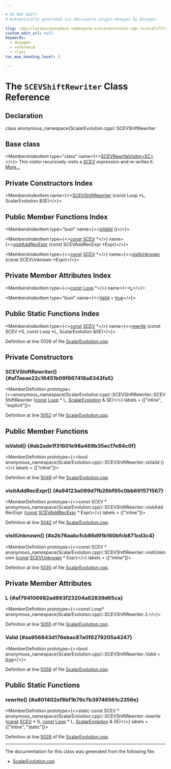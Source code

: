 ```yaml
---

# DO NOT EDIT!
# Automatically generated via docusaurus-plugin-doxygen by Doxygen.

slug: /api/classes/anonymous-namespace-scalarevolution-cpp-/scevshiftrewriter
custom_edit_url: null
keywords:
  - doxygen
  - reference
  - class
toc_max_heading_level: 3

---
```





# The `SCEVShiftRewriter` Class Reference

<DoxygenPage pluginConfig={pluginConfig}>



## Declaration

<CodeBlock>class anonymous_namespace{ScalarEvolution.cpp}::SCEVShiftRewriter</CodeBlock>

## Base class

<MembersIndex>

<MembersIndexItem
  type="class"
  name={<><a href="/docs/api/classes/llvm/scevrewritevisitor">SCEVRewriteVisitor&lt;SC&gt;</a></>}>
This visitor recursively visits a <a href="/docs/api/classes/llvm/scev">SCEV</a> expression and re-writes it. <a href="/docs/api/classes/llvm/scevrewritevisitor/#details">More...</a>
</MembersIndexItem>

</MembersIndex>

## Private Constructors Index

<MembersIndex>

<MembersIndexItem
  name={<><a href="#af7aeae22c16451b09f667418a8343fa5">SCEVShiftRewriter</a> (const Loop &#42;L, ScalarEvolution &amp;SE)</>}>
</MembersIndexItem>

</MembersIndex>

## Public Member Functions Index

<MembersIndex>

<MembersIndexItem
  type="bool"
  name={<><a href="#ab2ade1f31601e98a469b35ec17e84c0f">isValid</a> ()</>}>
</MembersIndexItem>

<MembersIndexItem
  type={<><a href="/docs/api/files/lib/lib/target/lib/target/aarch64/aarch64promoteconstant-cpp/#a90f8350fecae261c25be85d38b451bff">const</a> <a href="/docs/api/classes/llvm/scev">SCEV</a> &#42;</>}
  name={<><a href="#a94123a099d7fb26bf95c0bb691571567">visitAddRecExpr</a> (const SCEVAddRecExpr &#42;Expr)</>}>
</MembersIndexItem>

<MembersIndexItem
  type={<><a href="/docs/api/files/lib/lib/target/lib/target/aarch64/aarch64promoteconstant-cpp/#a90f8350fecae261c25be85d38b451bff">const</a> <a href="/docs/api/classes/llvm/scev">SCEV</a> &#42;</>}
  name={<><a href="#a2b76aabcfcb86d91b160bfcb871cd3c4">visitUnknown</a> (const SCEVUnknown &#42;Expr)</>}>
</MembersIndexItem>

</MembersIndex>

## Private Member Attributes Index

<MembersIndex>

<MembersIndexItem
  type={<><a href="/docs/api/files/lib/lib/target/lib/target/aarch64/aarch64promoteconstant-cpp/#a90f8350fecae261c25be85d38b451bff">const</a> <a href="/docs/api/classes/llvm/loop">Loop</a> &#42;</>}
  name={<><a href="#af794106982ad893f23204a62839d65ca">L</a></>}>
</MembersIndexItem>

<MembersIndexItem
  type="bool"
  name={<><a href="#aa956843d176ebac87a0f6279205a4247">Valid</a> = <a href="/docs/api/files/lib/lib/analysis/basicaliasanalysis-cpp/#af6d5cafbdfc5313e65d990120021a3ec">true</a></>}>
</MembersIndexItem>

</MembersIndex>

## Public Static Functions Index

<MembersIndex>

<MembersIndexItem
  type={<><a href="/docs/api/files/lib/lib/target/lib/target/aarch64/aarch64promoteconstant-cpp/#a90f8350fecae261c25be85d38b451bff">const</a> <a href="/docs/api/classes/llvm/scev">SCEV</a> &#42;</>}
  name={<><a href="#a801402ef8bf1b79c7b39746561c2356e">rewrite</a> (const SCEV &#42;S, const Loop &#42;L, ScalarEvolution &amp;SE)</>}>
</MembersIndexItem>

</MembersIndex>


Definition at line 5026 of file <a href="/docs/api/files/lib/lib/analysis/scalarevolution-cpp">ScalarEvolution.cpp</a>.

<SectionDefinition>

## Private Constructors

### SCEVShiftRewriter() {#af7aeae22c16451b09f667418a8343fa5}

<MemberDefinition
  prototype={<>anonymous&#95;namespace&#123;ScalarEvolution.cpp&#125;::SCEVShiftRewriter::SCEVShiftRewriter (<a href="/docs/api/files/lib/lib/target/lib/target/aarch64/aarch64promoteconstant-cpp/#a90f8350fecae261c25be85d38b451bff">const</a> <a href="/docs/api/classes/llvm/loop">Loop</a> &#42; L, <a href="/docs/api/classes/llvm/scalarevolution">ScalarEvolution</a> &amp; SE)</>}
  labels = {["inline", "explicit"]}>

Definition at line <a href="/docs/api/files/lib/lib/analysis/scalarevolution-cpp/#l05052">5052</a> of file <a href="/docs/api/files/lib/lib/analysis/scalarevolution-cpp">ScalarEvolution.cpp</a>.
</MemberDefinition>

</SectionDefinition>

<SectionDefinition>

## Public Member Functions

### isValid() {#ab2ade1f31601e98a469b35ec17e84c0f}

<MemberDefinition
  prototype={<>bool anonymous&#95;namespace&#123;ScalarEvolution.cpp&#125;::SCEVShiftRewriter::isValid ()</>}
  labels = {["inline"]}>

Definition at line <a href="/docs/api/files/lib/lib/analysis/scalarevolution-cpp/#l05049">5049</a> of file <a href="/docs/api/files/lib/lib/analysis/scalarevolution-cpp">ScalarEvolution.cpp</a>.
</MemberDefinition>

### visitAddRecExpr() {#a94123a099d7fb26bf95c0bb691571567}

<MemberDefinition
  prototype={<>const SCEV &#42; anonymous&#95;namespace&#123;ScalarEvolution.cpp&#125;::SCEVShiftRewriter::visitAddRecExpr (<a href="/docs/api/files/lib/lib/target/lib/target/aarch64/aarch64promoteconstant-cpp/#a90f8350fecae261c25be85d38b451bff">const</a> <a href="/docs/api/classes/llvm/scevaddrecexpr">SCEVAddRecExpr</a> &#42; Expr)</>}
  labels = {["inline"]}>

Definition at line <a href="/docs/api/files/lib/lib/analysis/scalarevolution-cpp/#l05042">5042</a> of file <a href="/docs/api/files/lib/lib/analysis/scalarevolution-cpp">ScalarEvolution.cpp</a>.
</MemberDefinition>

### visitUnknown() {#a2b76aabcfcb86d91b160bfcb871cd3c4}

<MemberDefinition
  prototype={<>const SCEV &#42; anonymous&#95;namespace&#123;ScalarEvolution.cpp&#125;::SCEVShiftRewriter::visitUnknown (<a href="/docs/api/files/lib/lib/target/lib/target/aarch64/aarch64promoteconstant-cpp/#a90f8350fecae261c25be85d38b451bff">const</a> <a href="/docs/api/classes/llvm/scevunknown">SCEVUnknown</a> &#42; Expr)</>}
  labels = {["inline"]}>

Definition at line <a href="/docs/api/files/lib/lib/analysis/scalarevolution-cpp/#l05035">5035</a> of file <a href="/docs/api/files/lib/lib/analysis/scalarevolution-cpp">ScalarEvolution.cpp</a>.
</MemberDefinition>

</SectionDefinition>

<SectionDefinition>

## Private Member Attributes

### L {#af794106982ad893f23204a62839d65ca}

<MemberDefinition
  prototype={<>const Loop&#42; anonymous&#95;namespace&#123;ScalarEvolution.cpp&#125;::SCEVShiftRewriter::L</>}>

Definition at line <a href="/docs/api/files/lib/lib/analysis/scalarevolution-cpp/#l05055">5055</a> of file <a href="/docs/api/files/lib/lib/analysis/scalarevolution-cpp">ScalarEvolution.cpp</a>.
</MemberDefinition>

### Valid {#aa956843d176ebac87a0f6279205a4247}

<MemberDefinition
  prototype={<>bool anonymous&#95;namespace&#123;ScalarEvolution.cpp&#125;::SCEVShiftRewriter::Valid = <a href="/docs/api/files/lib/lib/analysis/basicaliasanalysis-cpp/#af6d5cafbdfc5313e65d990120021a3ec">true</a></>}>

Definition at line <a href="/docs/api/files/lib/lib/analysis/scalarevolution-cpp/#l05056">5056</a> of file <a href="/docs/api/files/lib/lib/analysis/scalarevolution-cpp">ScalarEvolution.cpp</a>.
</MemberDefinition>

</SectionDefinition>

<SectionDefinition>

## Public Static Functions

### rewrite() {#a801402ef8bf1b79c7b39746561c2356e}

<MemberDefinition
  prototype={<>static const SCEV &#42; anonymous&#95;namespace&#123;ScalarEvolution.cpp&#125;::SCEVShiftRewriter::rewrite (<a href="/docs/api/files/lib/lib/target/lib/target/aarch64/aarch64promoteconstant-cpp/#a90f8350fecae261c25be85d38b451bff">const</a> <a href="/docs/api/classes/llvm/scev">SCEV</a> &#42; S, <a href="/docs/api/files/lib/lib/target/lib/target/aarch64/aarch64promoteconstant-cpp/#a90f8350fecae261c25be85d38b451bff">const</a> <a href="/docs/api/classes/llvm/loop">Loop</a> &#42; L, <a href="/docs/api/classes/llvm/scalarevolution">ScalarEvolution</a> &amp; SE)</>}
  labels = {["inline", "static"]}>

Definition at line <a href="/docs/api/files/lib/lib/analysis/scalarevolution-cpp/#l05028">5028</a> of file <a href="/docs/api/files/lib/lib/analysis/scalarevolution-cpp">ScalarEvolution.cpp</a>.
</MemberDefinition>

</SectionDefinition>

<hr/>

The documentation for this class was generated from the following file:

<ul>
<li><a href="/docs/api/files/lib/lib/analysis/scalarevolution-cpp">ScalarEvolution.cpp</a></li>
</ul>

</DoxygenPage>
